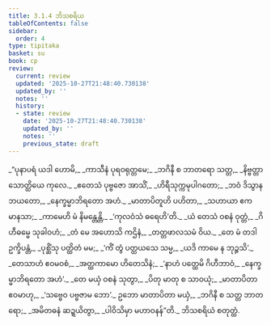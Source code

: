 ```yaml
---
title: 3.1.4 ဘိသစရိယ
tableOfContents: false
sidebar:
  order: 4
type: tipitaka
basket: su
book: cp
review:
  current: review
  updated: '2025-10-27T21:48:40.730138'
  updated_by: ''
  notes: ''
  history:
  - state: review
    date: '2025-10-27T21:48:40.730138'
    updated_by: ''
    notes: ''
    previous_state: draft
---
```



<ReviewStatus review={frontmatter.review} showDetails={true} />

<HypothesisAnnotation frontmatter={frontmatter} />

<DynamicBreadcrumb />

<Division number="34" book="cp" e="ch" v="21" p="410">

<Paragraph number="305" type="verses" book="cp">
_“ပုနာပရံ ယဒါ ဟောမိ,_  
_ကာသီနံ ပုရဝရုတ္တမေ;_  
_ဘဂိနီ စ ဘာတရော သတ္တ,_  
_နိဗ္ဗတ္တာ သောတ္ထိယေ ကုလေ._  

</Paragraph>

</Division>
<Division number="35" book="cp" e="ch" v="21" p="411">

<Paragraph number="306" type="verses" book="cp">
_ဧတေသံ ပုဗ္ဗဇော အာသိံ,_  
_ဟိရီသုက္ကမုပါဂတော;_  
_ဘဝံ ဒိသွာန ဘယတော,_  
_နေက္ခမ္မာဘိရတော အဟံ._  

</Paragraph>

</Division>
<Division number="36" book="cp" e="ch" v="21" p="411">

<Paragraph number="307" type="verses" book="cp">
_မာတာပိတူဟိ ပဟိတာ,_  
_သဟာယာ ဧကမာနသာ;_  
_ကာမေဟိ မံ နိမန္တေန္တိ,_  
_‘ကုလဝံသံ ဓရေဟိ’တိ._  

</Paragraph>

</Division>
<Division number="37" book="cp" e="ch" v="21" p="411">

<Paragraph number="308" type="verses" book="cp">
_ယံ တေသံ ဝစနံ ဝုတ္တံ,_  
_ဂိဟီဓမ္မေ သုခါဝဟံ;_  
_တံ မေ အဟောသိ ကဌိနံ,_  
_တတ္တဖာလသမံ ဝိယ._  

</Paragraph>

</Division>
<Division number="38" book="cp" e="ch" v="21" p="411">

<Paragraph number="309" type="verses" book="cp">
_တေ မံ တဒါ ဥက္ခိပန္တံ,_  
_ပုစ္ဆိံသု ပတ္ထိတံ မမ;_  
_‘ကိံ တွံ ပတ္ထယသေ သမ္မ,_  
_ယဒိ ကာမေ န ဘုဉ္ဇသိ’._  

</Paragraph>

</Division>
<Division number="39" book="cp" e="ch" v="21" p="411">

<Paragraph number="310" type="verses" book="cp">
_တေသာဟံ ဧဝမဝစံ,_  
_အတ္ထကာမော ဟိတေသိနံ;_  
_‘နာဟံ ပတ္ထေမိ ဂိဟီဘာဝံ,_  
_နေက္ခမ္မာဘိရတော အဟံ’._  

</Paragraph>

</Division>
<Division number="40" book="cp" e="ch" v="21" p="411">

<Paragraph number="311" type="verses" book="cp">
_တေ မယှံ ဝစနံ သုတွာ,_  
_ပိတု မာတု စ သာဝယုံ;_  
_မာတာပိတာ ဧဝမာဟု,_  
_‘သဗ္ဗေဝ ပဗ္ဗဇာမ ဘော’._  

</Paragraph>

</Division>
<Division number="41" book="cp" e="ch" v="21" p="411">

<Paragraph number="312" type="verses" book="cp">
ဥဘော မာတာပိတာ မယှံ,_  
_ဘဂိနီ စ သတ္တ ဘာတရော;_  
_အမိတဓနံ ဆဍ္ဍယိတွာ,_  
_ပါဝိသိမှာ မဟာဝနန်”တိ._  


</Paragraph>
</Division>

<Paragraph number="313" type="center" book="cp">
ဘိသစရိယံ စတုတ္ထံ.
</Paragraph>
